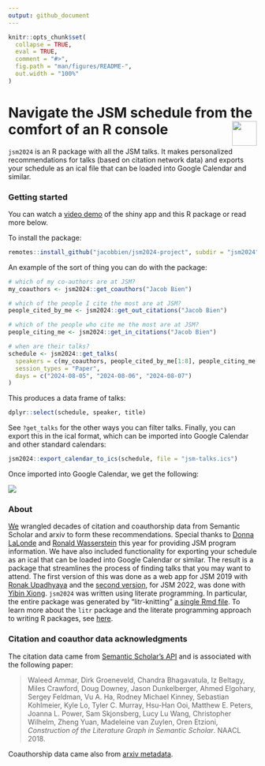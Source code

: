 ```yaml
---
output: github_document
---
```


```r
knitr::opts_chunk$set(
  collapse = TRUE,
  eval = TRUE,
  comment = "#>",
  fig.path = "man/figures/README-",
  out.width = "100%"
)
```

# Navigate the JSM schedule from the comfort of an R console <img src="man/figures/logo.png" align="right" height="50px;" />

<!-- badges: start -->
<!-- badges: end -->

`jsm2024` is an R package with all the JSM talks.  It makes personalized recommendations for talks (based on citation network data) and exports your schedule as an ical file that can be loaded into Google Calendar and similar.

### Getting started

You can watch a [video demo](https://www.youtube.com/watch?v=-k13d_KsSH0&t=1s) of the shiny app and this R package or read more below.

To install the package:

```r
remotes::install_github("jacobbien/jsm2024-project", subdir = "jsm2024")
```
 
An example of the sort of thing you can do with the package:

```r
# which of my co-authors are at JSM?
my_coauthors <- jsm2024::get_coauthors("Jacob Bien")

# which of the people I cite the most are at JSM?
people_cited_by_me <- jsm2024::get_out_citations("Jacob Bien")

# which of the people who cite me the most are at JSM?
people_citing_me <- jsm2024::get_in_citations("Jacob Bien")

# when are their talks?
schedule <- jsm2024::get_talks(
  speakers = c(my_coauthors, people_cited_by_me[1:8], people_citing_me[1:8]),
  session_types = "Paper",
  days = c("2024-08-05", "2024-08-06", "2024-08-07")
)
```

This produces a data frame of talks:

```r
dplyr::select(schedule, speaker, title)
```


See `?get_talks` for the other ways you can filter talks.  Finally, you can export this in the ical format, which can be imported into Google Calendar and other standard calendars:

```r
jsm2024::export_calendar_to_ics(schedule, file = "jsm-talks.ics")
```

Once imported into Google Calendar, we get the following:

<img src="man/figures/ics-imported.png" />

### About

[We](http://faculty.marshall.usc.edu/jacob-bien/) wrangled decades of citation and coauthorship data from Semantic Scholar and arxiv to form these recommendations.  Special thanks to [Donna LaLonde](https://www.linkedin.com/in/donna-lalonde-she-her-a6a41124) and [Ronald Wasserstein](https://www.amstat.org/about-asa/ronald-l-wasserstein) this year for providing JSM program information.  We have also included functionality for exporting your schedule as an ical that can be loaded into Google Calendar or similar. The result is a package that streamlines the process of finding talks that you may want to attend.  The first version of this was done as a web app for JSM 2019 with [Ronak Upadhyaya](https://ronakupadhyaya.github.io/) and the [second version](https://github.com/jacobbien/jsm2022-project/tree/main/jsm2022), for JSM 2022, was done with [Yibin Xiong](https://www.linkedin.com/in/yibin-xiong-936b64204/).  `jsm2024` was written using literate programming.  In particular, the entire package was generated by "litr-knitting" [a single Rmd file](https://jacobbien.github.io/jsm2024-project/create-jsm2024.html).  To learn more about the `litr` package and the literate programming approach to writing R packages, see [here](https://jacobbien.github.io/litr-project/).

### Citation and coauthor data acknowledgments

The citation data came from [Semantic Scholar's API](https://api.semanticscholar.org/datasets/v1/release/latest) and is associated with the following paper:

> Waleed Ammar, Dirk Groeneveld, Chandra Bhagavatula, Iz Beltagy, Miles Crawford, Doug Downey, Jason Dunkelberger, Ahmed Elgohary, Sergey Feldman, Vu A. Ha, Rodney Michael Kinney, Sebastian Kohlmeier, Kyle Lo, Tyler C. Murray, Hsu-Han Ooi, Matthew E. Peters, Joanna L. Power, Sam Skjonsberg, Lucy Lu Wang, Christopher Wilhelm, Zheng Yuan, Madeleine van Zuylen, Oren Etzioni, *Construction of the Literature Graph in Semantic Scholar*. NAACL 2018.

Coauthorship data came also from [arxiv metadata](https://arxiv.org/help/oa/index).
